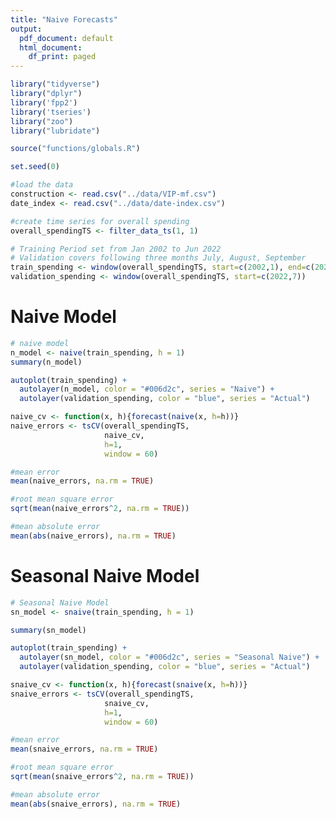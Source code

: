 ```yaml
---
title: "Naive Forecasts"
output:
  pdf_document: default
  html_document:
    df_print: paged
---
```

```r
library("tidyverse")
library("dplyr")
library('fpp2')
library('tseries')
library("zoo")
library("lubridate")
```

```r
source("functions/globals.R")
```

```r
set.seed(0)
```


```r
#load the data
construction <- read.csv("../data/VIP-mf.csv")
date_index <- read.csv("../data/date-index.csv")
```
```r
#create time series for overall spending
overall_spendingTS <- filter_data_ts(1, 1)

# Training Period set from Jan 2002 to Jun 2022
# Validation covers following three months July, August, September
train_spending <- window(overall_spendingTS, start=c(2002,1), end=c(2022,6))
validation_spending <- window(overall_spendingTS, start=c(2022,7))
```

# Naive Model
```r
# naive model
n_model <- naive(train_spending, h = 1)
summary(n_model)
```

```r
autoplot(train_spending) +
  autolayer(n_model, color = "#006d2c", series = "Naive") +
  autolayer(validation_spending, color = "blue", series = "Actual")
```
```r
naive_cv <- function(x, h){forecast(naive(x, h=h))}
naive_errors <- tsCV(overall_spendingTS,
                     naive_cv,
                     h=1,
                     window = 60)

#mean error
mean(naive_errors, na.rm = TRUE)
```
```r
#root mean square error
sqrt(mean(naive_errors^2, na.rm = TRUE))
```

```r
#mean absolute error
mean(abs(naive_errors), na.rm = TRUE)
```

# Seasonal Naive Model
```r
# Seasonal Naive Model
sn_model <- snaive(train_spending, h = 1)

summary(sn_model)
```

```r
autoplot(train_spending) +
  autolayer(sn_model, color = "#006d2c", series = "Seasonal Naive") +
  autolayer(validation_spending, color = "blue", series = "Actual")
```


```r
snaive_cv <- function(x, h){forecast(snaive(x, h=h))}
snaive_errors <- tsCV(overall_spendingTS,
                     snaive_cv,
                     h=1,
                     window = 60)

#mean error
mean(snaive_errors, na.rm = TRUE)
```
```r
#root mean square error
sqrt(mean(snaive_errors^2, na.rm = TRUE))
```

```r
#mean absolute error
mean(abs(snaive_errors), na.rm = TRUE)
```

